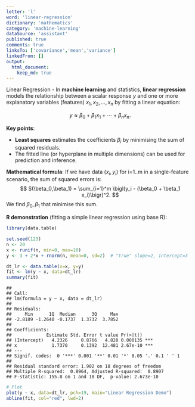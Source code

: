 ```yaml
---
letter: 'l'
word: 'linear-regression'
dictionary: 'mathematics'
category: 'machine-learning'
dataSource: 'assistant'
published: true
comments: true
linksTo: ['covariance','mean','variance']
linkedFrom: []
output:
  html_document:
    keep_md: true
---
```




<a id="linear-regression">Linear Regression</a> - In **machine learning** and statistics, **linear regression** models the relationship between a scalar response $y$ and one or more explanatory variables (features) $x_1, x_2, \dots, x_n$ by fitting a linear equation:

$$
y \approx \beta_0 + \beta_1 x_1 + \cdots + \beta_n x_n.
$$

**Key points**:
- **Least squares** estimates the coefficients $\beta_i$ by minimising the sum of squared residuals.
- The fitted line (or hyperplane in multiple dimensions) can be used for prediction and inference.

**Mathematical formula**:
If we have data $(x_i, y_i)$ for i=1..m in a single-feature scenario, the sum of squared errors is:
$$
S(\beta_0,\beta_1) = \sum_{i=1}^m \bigl(y_i - (\beta_0 + \beta_1 x_i)\bigr)^2.
$$
We find $\beta_0, \beta_1$ that minimise this sum.

**R demonstration** (fitting a simple linear regression using base R):


``` r
library(data.table)

set.seed(123)
n <- 20
x <- runif(n, min=0, max=10)
y <- 3 + 2*x + rnorm(n, mean=0, sd=2)  # "true" slope=2, intercept=3

dt_lr <- data.table(x=x, y=y)
fit <- lm(y ~ x, data=dt_lr)
summary(fit)
```

```
## 
## Call:
## lm(formula = y ~ x, data = dt_lr)
## 
## Residuals:
##     Min      1Q  Median      3Q     Max 
## -2.8189 -1.2640 -0.1737  1.3732  3.7852 
## 
## Coefficients:
##             Estimate Std. Error t value Pr(>|t|)    
## (Intercept)   4.2326     0.8766   4.828 0.000135 ***
## x             1.7370     0.1392  12.481 2.67e-10 ***
## ---
## Signif. codes:  0 '***' 0.001 '**' 0.01 '*' 0.05 '.' 0.1 ' ' 1
## 
## Residual standard error: 1.902 on 18 degrees of freedom
## Multiple R-squared:  0.8964,	Adjusted R-squared:  0.8907 
## F-statistic: 155.8 on 1 and 18 DF,  p-value: 2.673e-10
```

``` r
# Plot
plot(y ~ x, data=dt_lr, pch=19, main="Linear Regression Demo")
abline(fit, col="red", lwd=2)
```

<Figure src="/Users/work/Coding/derecksprojects/derecksnotes.com-playground/derecksnotes.com/client/src/app/dictionaries/mathematics/definitions/mathematics_machine-learning_l_linear-regression_files/figure-html/unnamed-chunk-1-1.png">
	
</Figure>
